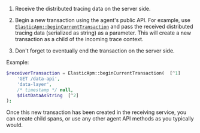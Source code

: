 
1. Receive the distributed tracing data on the server side.

1. Begin a new transaction using the agent's public API. For example, use [`ElasticApm::beginCurrentTransaction`](https://www.elastic.co/guide/en/apm/agent/php/${variables['apm-php-branch']}/public-api.html#api-elasticapm-class-begin-current-transaction)
    and pass the received distributed tracing data (serialized as string) as a parameter.
    This will create a new transaction as a child of the incoming trace context.

1. Don't forget to eventually end the transaction on the server side.

Example:

```php
$receiverTransaction = ElasticApm::beginCurrentTransaction(  [^1]
    'GET /data-api',
    'data-layer',
    /* timestamp */ null,
    $distDataAsString  [^2]
);
```
[^1]: Start a new transaction
[^2]: Pass in the received distributed tracing data (serialized as string)

Once this new transaction has been created in the receiving service,
you can create child spans, or use any other agent API methods as you typically would.
